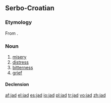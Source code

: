==Serbo-Croatian==

===Etymology===
From {{proto|Slavic|jědъ|lang=sh}}.

===Noun===
{{sh-noun|g=m|head=jȁd|r|јад|ја̏д}}

# [[misery]]
# [[distress]]
# [[bitterness]]
# [[grief]]

====Declension====
{{sh-decl-noun
|jad|jadi
|jada|jada
|jadu|jadima
|jad|jade
|jade|jadi
|jadu|jadima
|jadom|jadima
}}

[[af:jad]]
[[el:jad]]
[[es:jad]]
[[io:jad]]
[[pl:jad]]
[[tr:jad]]
[[vo:jad]]
[[zh:jad]]